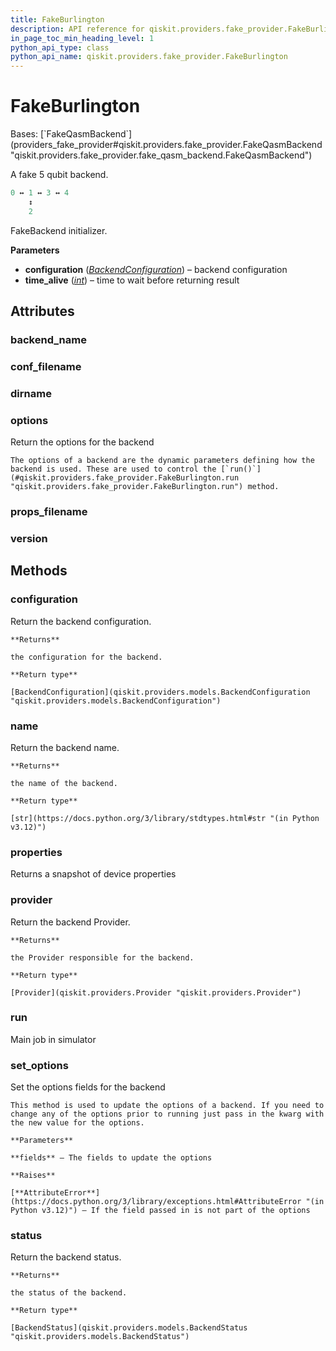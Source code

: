 ```yaml
---
title: FakeBurlington
description: API reference for qiskit.providers.fake_provider.FakeBurlington
in_page_toc_min_heading_level: 1
python_api_type: class
python_api_name: qiskit.providers.fake_provider.FakeBurlington
---
```


# FakeBurlington

<Class id="qiskit.providers.fake_provider.FakeBurlington" isDedicatedPage={true} github="https://github.com/qiskit/qiskit/tree/stable/0.46/qiskit/providers/fake_provider/backends/burlington/fake_burlington.py" signature="qiskit.providers.fake_provider.FakeBurlington">
  Bases: [`FakeQasmBackend`](providers_fake_provider#qiskit.providers.fake_provider.FakeQasmBackend "qiskit.providers.fake_provider.fake_qasm_backend.FakeQasmBackend")

  A fake 5 qubit backend.

  ```python
  0 ↔ 1 ↔ 3 ↔ 4
      ↕
      2
  ```

  FakeBackend initializer.

  **Parameters**

  *   **configuration** ([*BackendConfiguration*](qiskit.providers.models.BackendConfiguration "qiskit.providers.models.BackendConfiguration")) – backend configuration
  *   **time\_alive** ([*int*](https://docs.python.org/3/library/functions.html#int "(in Python v3.12)")) – time to wait before returning result

  ## Attributes

  ### backend\_name

  <Attribute id="qiskit.providers.fake_provider.FakeBurlington.backend_name" attributeValue="'fake_burlington'" />

  ### conf\_filename

  <Attribute id="qiskit.providers.fake_provider.FakeBurlington.conf_filename" attributeValue="'conf_burlington.json'" />

  ### dirname

  <Attribute id="qiskit.providers.fake_provider.FakeBurlington.dirname" attributeValue="'/home/runner/work/qiskit/qiskit/qiskit/providers/fake_provider/backends/burlington'" />

  ### options

  <Attribute id="qiskit.providers.fake_provider.FakeBurlington.options">
    Return the options for the backend

    The options of a backend are the dynamic parameters defining how the backend is used. These are used to control the [`run()`](#qiskit.providers.fake_provider.FakeBurlington.run "qiskit.providers.fake_provider.FakeBurlington.run") method.
  </Attribute>

  ### props\_filename

  <Attribute id="qiskit.providers.fake_provider.FakeBurlington.props_filename" attributeValue="'props_burlington.json'" />

  ### version

  <Attribute id="qiskit.providers.fake_provider.FakeBurlington.version" attributeValue="1" />

  ## Methods

  ### configuration

  <Function id="qiskit.providers.fake_provider.FakeBurlington.configuration" signature="configuration()">
    Return the backend configuration.

    **Returns**

    the configuration for the backend.

    **Return type**

    [BackendConfiguration](qiskit.providers.models.BackendConfiguration "qiskit.providers.models.BackendConfiguration")
  </Function>

  ### name

  <Function id="qiskit.providers.fake_provider.FakeBurlington.name" signature="name()">
    Return the backend name.

    **Returns**

    the name of the backend.

    **Return type**

    [str](https://docs.python.org/3/library/stdtypes.html#str "(in Python v3.12)")
  </Function>

  ### properties

  <Function id="qiskit.providers.fake_provider.FakeBurlington.properties" signature="properties()">
    Returns a snapshot of device properties
  </Function>

  ### provider

  <Function id="qiskit.providers.fake_provider.FakeBurlington.provider" signature="provider()">
    Return the backend Provider.

    **Returns**

    the Provider responsible for the backend.

    **Return type**

    [Provider](qiskit.providers.Provider "qiskit.providers.Provider")
  </Function>

  ### run

  <Function id="qiskit.providers.fake_provider.FakeBurlington.run" signature="run(run_input, **kwargs)">
    Main job in simulator
  </Function>

  ### set\_options

  <Function id="qiskit.providers.fake_provider.FakeBurlington.set_options" signature="set_options(**fields)">
    Set the options fields for the backend

    This method is used to update the options of a backend. If you need to change any of the options prior to running just pass in the kwarg with the new value for the options.

    **Parameters**

    **fields** – The fields to update the options

    **Raises**

    [**AttributeError**](https://docs.python.org/3/library/exceptions.html#AttributeError "(in Python v3.12)") – If the field passed in is not part of the options
  </Function>

  ### status

  <Function id="qiskit.providers.fake_provider.FakeBurlington.status" signature="status()">
    Return the backend status.

    **Returns**

    the status of the backend.

    **Return type**

    [BackendStatus](qiskit.providers.models.BackendStatus "qiskit.providers.models.BackendStatus")
  </Function>
</Class>

